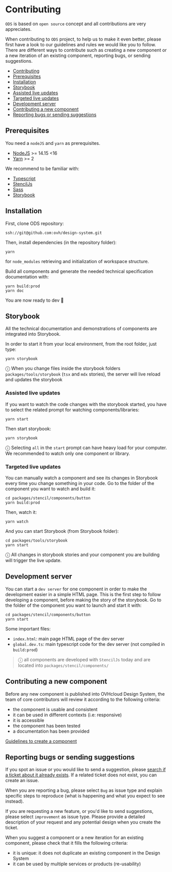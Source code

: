 
<Meta title="Contributing/Get Started" />

# Contributing

`ODS` is based on `open source` concept and all contributions are very appreciates.

When contributing to `ODS` project, to help us to make it even better, please first have a look to our guidelines and
rules we would like you to follow.
There are different ways to contribute such as creating a new component or a new iteration of an existing component,
reporting bugs, or sending suggestions.

<!-- TOC -->

* [Contributing](#contributing)
* [Prerequisites](#prerequisites)
* [Installation](#installation)
* [Storybook](#storybook)
* [Assisted live updates](#assisted-live-updates)
* [Targeted live updates](#targeted-live-updates)
* [Development server](#development-server)
* [Contributing a new component](#contributing-a-new-component)
* [Reporting bugs or sending suggestions](#reporting-bugs-or-sending-suggestions)

<!-- TOC -->

## Prerequisites

You need a `nodeJS` and `yarn` as prerequisites.

* [NodeJS](https://nodejs.org/en) >= 14.15 <16
* [Yarn](https://yarnpkg.com) >= 2

We recommend to be familiar with:

- [Typescript](https://www.typescriptlang.org/)
- [StencilJs](https://stenciljs.com/)
- [Sass](https://sass-lang.com/)
- [Storybook](https://storybook.js.org/)

## Installation

First, clone ODS repository:

```shell
ssh://git@github.com:ovh/design-system.git
```

Then, install dependencies (in the repository folder):

```shell
yarn
```

for `node_modules` retrieving and initialization of workspace structure.

Build all components and generate the needed technical specification documentation with:

```shell
yarn build:prod
yarn doc
```

You are now ready to dev 🎉

## Storybook

All the technical documentation and demonstrations of components are integrated into Storybook.

In order to start it from your local environment, from the root folder, just type:

```shell
yarn storybook
```

ⓘ When you change files inside the storybook folders `packages/tools/storybook` (`tsx` and `mdx` stories), the server
will live reload and updates the storybook

### Assisted live updates

If you want to watch the code changes with the storybook started, you have to select the related prompt for watching
components/libraries:

```shell
yarn start
```

Then start storybook:

```shell
yarn storybook
```

ⓘ Selecting `all` in the `start` prompt can have heavy load for your computer.
We recommended to watch only one component or library.

### Targeted live updates

You can manually watch a component and see its changes in Storybook every time you change something in your code.
Go to the folder of the component you want to watch and build it:

```shell
cd packages/stencil/components/button
yarn build:prod
```

Then, watch it:

```shell
yarn watch
```

And you can start Storybook (from Storybook folder):

```shell
cd packages/tools/storybook
yarn start
```

ⓘ All changes in storybook stories and your component you are building will trigger the live update.

## Development server

You can start a `dev server` for one component in order to make the development easier in a simple HTML page.
This is the first step to follow developing a component, before making the story of the storybook.
Go to the folder of the component you want to launch and start it with:

```shell
cd packages/stencil/components/button
yarn start
```

Some important files:

- `index.html`: main page HTML page of the dev server
- `global.dev.ts`: main typescript code for the dev server (not compiled in `build:prod`)

> ⓘ all components are developed with `StencilJs` today and are located into `packages/stencil/components/`

## Contributing a new component

Before any new component is published into OVHcloud Design System, the team of core contributors will review it
according to the following criteria:

* the component is usable and consistent
* it can be used in different contexts (i.e: responsive)
* it is accessible
* the component has been tested
* a documentation has been provided

[Guidelines to create a component](?path=/story/contributing-how-to-s-create-a-component--page)

## Reporting bugs or sending suggestions

If you spot an issue or you would like to send a suggestion,
please [search if a ticket about it already exists](https://github.com/ovh/design-system/issues). If a
related ticket does not exist, you can create an issue.

When you are reporting a bug, please select `Bug` as issue type and explain specific steps to reproduce (what is
happening and what you expect to see instead).

If you are requesting a new feature, or you'd like to send suggestions, please select `improvement` as issue type.
Please provide a detailed description of your request and any potential design when you create the ticket.

When you suggest a component or a new iteration for an existing component, please check that it fills the following
criteria:

* it is unique: it does not duplicate an existing component in the Design System
* it can be used by multiple services or products (re-usability)
